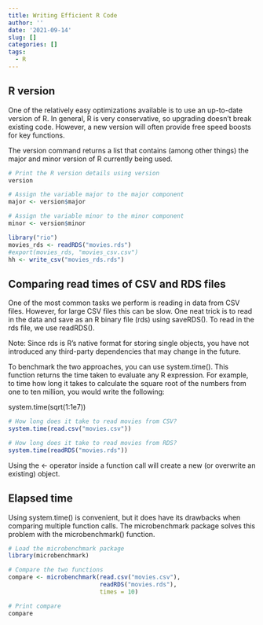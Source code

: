 ```yaml
---
title: Writing Efficient R Code
author: ''
date: '2021-09-14'
slug: []
categories: []
tags:
  - R
---
```


## R version

One of the relatively easy optimizations available is to use an up-to-date version of R. In general, R is very conservative, so upgrading doesn't break existing code. However, a new version will often provide free speed boosts for key functions.

The version command returns a list that contains (among other things) the major and minor version of R currently being used.

```r
# Print the R version details using version
version

# Assign the variable major to the major component
major <- version$major

# Assign the variable minor to the minor component
minor <- version$minor
```
```r
library("rio")
movies_rds <- readRDS("movies.rds")
#export(movies_rds, "movies_csv.csv")
hh <- write_csv("movies_rds.rds")
```


## Comparing read times of CSV and RDS files

One of the most common tasks we perform is reading in data from CSV files. However, for large CSV files this can be slow. One neat trick is to read in the data and save as an R binary file (rds) using saveRDS(). To read in the rds file, we use readRDS().

Note: Since rds is R's native format for storing single objects, you have not introduced any third-party dependencies that may change in the future.

To benchmark the two approaches, you can use system.time(). This function returns the time taken to evaluate any R expression. For example, to time how long it takes to calculate the square root of the numbers from one to ten million, you would write the following:

system.time(sqrt(1:1e7))

```r
# How long does it take to read movies from CSV?
system.time(read.csv("movies.csv"))

# How long does it take to read movies from RDS?
system.time(readRDS("movies.rds"))
```
Using the <- operator inside a function call will create a new (or overwrite an existing) object.

## Elapsed time

Using system.time() is convenient, but it does have its drawbacks when comparing multiple function calls. The microbenchmark package solves this problem with the microbenchmark() function.


```r
# Load the microbenchmark package
library(microbenchmark)

# Compare the two functions
compare <- microbenchmark(read.csv("movies.csv"), 
                          readRDS("movies.rds"), 
                          times = 10)

# Print compare
compare
```

